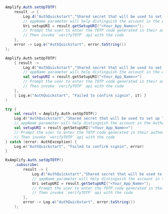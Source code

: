 <BlockSwitcher>
<Block name="Java">

```java
Amplify.Auth.setUpTOTP(
    result -> {
        Log.d("AuthQuickstart","Shared secret that will be used to set up TOTP in the authenticator app" + result.getSharedSecret());
        // appName parameter will help distinguish the account in the Authenticator app
        Uri setupURI = result.getSetupURI("<Your_App_Name>>");
        // Prompt the user to enter the TOTP code generated in their authenticator app
        // Then invoke `verifyTOTP` api with the code
    },
    error -> Log.e("AuthQuickstart", error.toString())
);
```

</Block>
<Block name="Kotlin - Callbacks">

```kotlin
Amplify.Auth.setUpTOTP(
    { result ->
        Log.d("AuthQuickstart","Shared secret that will be used to set up TOTP in the authenticator app ${result.sharedSecret}")
        // appName parameter will help distinguish the account in the Authenticator app
        val setupURI = result.getSetupURI("<Your_App_Name>>")
        // Prompt the user to enter the TOTP code generated in their authenticator app
        // Then invoke `verifyTOTP` api with the code
    },
    { Log.e("AuthQuickstart", "Failed to confirm signin", it) }
)
```

</Block>
<Block name="Kotlin - Coroutines">

```kotlin
try {
    val result = Amplify.Auth.setUpTOTP()
    Log.d("AuthQuickstart","Shared secret that will be used to set up TOTP in the authenticator app ${result.sharedSecret}")
    // appName parameter will help distinguish the account in the Authenticator app
    val setupURI = result.getSetupURI("<Your_App_Name>>")
    // Prompt the user to enter the TOTP code generated in their authenticator app
    // Then invoke `verifyTOTP` api with the code
} catch (error: AuthException) {
    Log.e("AuthQuickstart", "Failed to confirm signin", error)
}
```

</Block>
<Block name="RxJava">

```java
RxAmplify.Auth.setUpTOTP()
    .subscribe(
        result -> {
            Log.d("AuthQuickstart","Shared secret that will be used to set up TOTP in the authenticator app" + result.getSharedSecret());
            // appName parameter will help distinguish the account in the Authenticator app
            Uri setupURI = result.getSetupURI("<Your_App_Name>");
            // Prompt the user to enter the TOTP code generated in their authenticator app
            // Then invoke `verifyTOTP` api with the code
        },
        error -> Log.e("AuthQuickstart", error.toString())
    );
```

</Block>
</BlockSwitcher>
